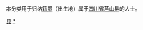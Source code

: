 {{Catnav|頁面分類|各種主題的頁面分類|依中国各省来作的分类|各地中国人|四川人|雅安人}}
{{Catnav|頁面分類|人物|各國人物|中国人|各地中国人|四川人|雅安人}}

本分类用于归纳[[籍贯|籍贯]]（出生地）属于[[四川省|四川省]][[芦山县|芦山县]]的人士。

[[Category:雅安人|县]]
[[Category:芦山县|*]]
